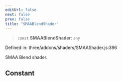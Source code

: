 ```yaml
---
editUrl: false
next: false
prev: false
title: "SMAABlendShader"
---
```


> `const` **SMAABlendShader**: `any`

Defined in: three/addons/shaders/SMAAShader.js:396

SMAA Blend shader.

## Constant

